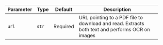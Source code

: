 | Parameter | Type | Default | Description |
| --- | --- | --- | --- |
| `url` | `str` | Required | URL pointing to a PDF file to download and read. Extracts both text and performs OCR on images |
